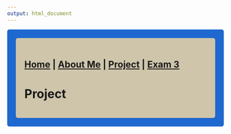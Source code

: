 ```yaml
---
output: html_document
---
```



<style type="text/css">
.main-container {
  max-width: 1800px;
  margin-left: auto;
  margin-right: auto;
}
</style>

<style>
div.gray { background-color:#1f68cf; border-radius: 5px; padding: 20px;}
</style>
<div class = "gray">


<style>
div.blue { background-color:#cfc5ab; border-radius: 5px; padding: 20px;}
</style>
<div class = "blue">

## [Home](http://falconer94.github.io/) | [About Me](http://falconer94.github.io/About_Me/) | [Project](https://falconer94.github.io/Project) | [Exam 3](https://falconer94.github.io/Exam_3)


# Project